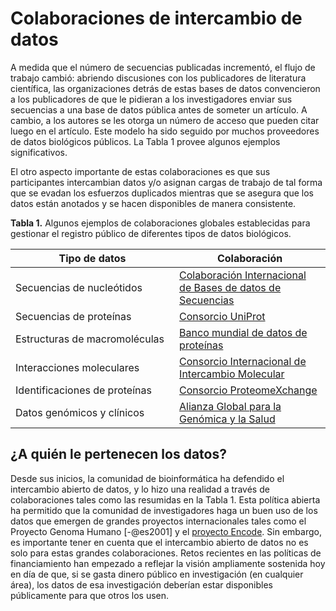 # Colaboraciones de intercambio de datos

A medida que el número de secuencias publicadas incrementó, el flujo de
trabajo cambió: abriendo discusiones con los publicadores de literatura
científica, las organizaciones detrás de estas bases de datos convencieron a
los publicadores de que le pidieran a los investigadores enviar sus
secuencias a una base de datos pública antes de someter un artículo. A
cambio, a los autores se les otorga un número de acceso que pueden citar
luego en el artículo. Este modelo ha sido seguido por muchos proveedores de
datos biológicos públicos. La Tabla 1 provee algunos ejemplos
significativos.

El otro aspecto importante de estas colaboraciones es que sus participantes
intercambian datos y/o asignan cargas de trabajo de tal forma que se evadan
los esfuerzos duplicados mientras que se asegura que los datos están
anotados y se hacen disponibles de manera consistente.

**Tabla 1.** Algunos ejemplos de colaboraciones globales establecidas para
gestionar el registro público de diferentes tipos de datos biológicos.

| Tipo de datos | Colaboración |
| ------------- | ------------ |
| Secuencias de nucleótidos | [Colaboración Internacional de Bases de datos de Secuencias](http://www.insdc.org/) |
| Secuencias de proteínas | [Consorcio UniProt](http://www.uniprot.org/help/about) |
| Estructuras de macromoléculas | [Banco mundial de datos de proteínas](http://www.wwpdb.org/)
| Interacciones moleculares | [Consorcio Internacional de Intercambio Molecular](http://www.imexconsortium.org/)
| Identificaciones de proteínas | [Consorcio ProteomeXchange](http://www.proteomexchange.org/)
| Datos genómicos y clínicos | [Alianza Global para la Genómica y la Salud](http://genomicsandhealth.org/)

## ¿A quién le pertenecen los datos?

Desde sus inicios, la comunidad de bioinformática ha defendido el
intercambio abierto de datos, y lo hizo una realidad a través de
colaboraciones tales como las resumidas en la Tabla 1. Esta política abierta
ha permitido que la comunidad de investigadores haga un buen uso de los
datos que emergen de grandes proyectos internacionales tales como el
Proyecto Genoma Humano [-@es2001] y el [proyecto
Encode](http://www.nature.com/encode/#/threads). Sin embargo, es importante
tener en cuenta que el intercambio abierto de datos no es solo para estas
grandes colaboraciones. Retos recientes en las políticas de financiamiento
han empezado a reflejar la visión ampliamente sostenida hoy en día de que,
si se gasta dinero público en investigación (en cualquier área), los datos
de esa investigación deberían estar disponibles públicamente para que otros
los usen.

